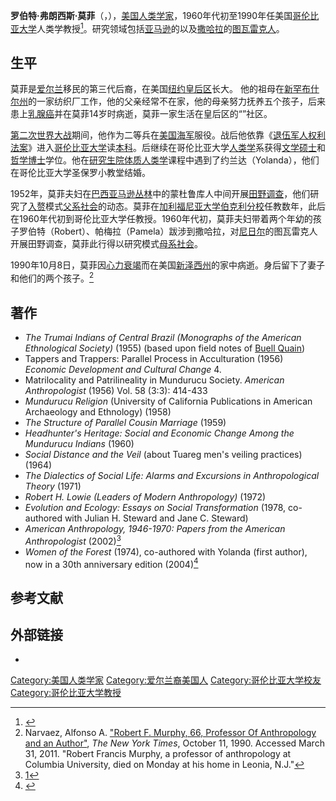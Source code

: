 {{Bare URLs|time=2017-01-11T08:38:33+00:00}}
'''罗伯特·弗朗西斯·莫菲'''（{{lang|en|Robert Francis Murphy}}，{{bd|1924年|3月3日|1990年|10月8日}}），[[美国|美国]][[人类学|人类学家]]，1960年代初至1990年任美国[[哥伦比亚大学|哥伦比亚大学]]人类学教授<ref>{{cite web|url=http://www.columbia.edu/cu/anthropology/about/main/one/index.html|title=Home - Department of Anthropology|publisher=}}</ref>。研究领域包括[[亞馬遜雨林|亚马逊]]的{{link-en|蒙杜鲁库人|Munduruku|蒙杜鲁库人}}以及[[撒哈拉|撒哈拉]]的[[图瓦雷克人|图瓦雷克人]]。

==生平==
莫菲是[[爱尔兰|爱尔兰]]移民的第三代后裔，在美国[[纽约|纽约]][[皇后区|皇后区]]{{link-en|远洛克威 (皇后区)|Far Rockaway, Queens|远洛克威}}长大。 他的祖母在[[新罕布什尔州|新罕布什尔州]]的一家纺织厂工作，他的父亲经常不在家，他的母亲努力抚养五个孩子，后来患上[[乳腺癌|乳腺癌]]并在莫菲14岁时病逝，莫菲一家生活在皇后区的“{{link-en|蕾丝窗帘和棚屋的爱尔兰人|Lace curtain and shanty Irish|蕾丝窗帘和棚屋的爱尔兰人}}”社区。

[[第二次世界大战|第二次世界大战]]期间，他作为二等兵在[[美国海军|美国海军]]服役。战后他依靠《[[美国军人权利法案|退伍军人权利法案]]》进入[[哥伦比亚大学|哥伦比亚大学]]读[[本科教育|本科]]。后继续在哥伦比亚大学[[人类学|人类学]]系获得[[文学硕士|文学硕士]]和[[哲学博士|哲学博士]]学位。他在[[研究生院|研究生院]][[体质人类学|体质人类学]]课程中遇到了约兰达（Yolanda），他们在哥伦比亚大学圣保罗小教堂结婚。

1952年，莫菲夫妇在[[巴西|巴西]][[亚马逊丛林|亚马逊丛林]]中的蒙杜鲁库人中间开展[[田野调查|田野调查]]，他们研究了[[入赘|入赘]]模式[[父系制度|父系社会]]的动态。莫菲在[[加利福尼亚大学伯克利分校|加利福尼亚大学伯克利分校]]任教数年，此后在1960年代初到哥伦比亚大学任教授。1960年代初，莫菲夫妇带着两个年幼的孩子罗伯特（Robert）、帕梅拉（Pamela）跋涉到撒哈拉，对[[尼日尔|尼日尔]]的图瓦雷克人开展田野调查，莫菲此行得以研究{{link-en|随夫居|Patrilocal residence|随夫居}}模式[[母系制度|母系社会]]。

1990年10月8日，莫菲因[[心力衰竭|心力衰竭]]而在美国[[新泽西州|新泽西州]]{{link-en|利奥尼亚 (新泽西州)|Leonia, New Jersey|利奥尼亚}}的家中病逝。身后留下了妻子和他们的两个孩子。<ref>Narvaez, Alfonso A. [http://query.nytimes.com/gst/fullpage.html?res=9C0CE7DD113CF932A25753C1A966958260 "Robert F. Murphy, 66, Professor Of Anthropology and an Author"], ''The New York Times'', October 11, 1990. Accessed March 31, 2011. "Robert Francis Murphy, a professor of anthropology at Columbia University, died on Monday at his home in Leonia, N.J."</ref>

==著作==
*''The Trumai Indians of Central Brazil (Monographs of the American Ethnological Society)'' (1955) (based upon field notes of [[比尔·哈尔沃·奎因|Buell Quain]])
*Tappers and Trappers: Parallel Process in Acculturation (1956) ''Economic Development and Cultural Change'' 4.
*Matrilocality and Patrilineality in Mundurucu Society. ''American Anthropologist'' (1956) Vol. 58 (3:3): 414-433
*''Mundurucu Religion'' (University of California Publications in American Archaeology and Ethnology) (1958)
*''The Structure of Parallel Cousin Marriage'' (1959)
*''Headhunter's Heritage: Social and Economic Change Among the Mundurucu Indians'' (1960)
*''Social Distance and the Veil'' (about Tuareg men's veiling practices) (1964)
*''The Dialectics of Social Life: Alarms and Excursions in Anthropological Theory'' (1971)
*''Robert H. Lowie (Leaders of Modern Anthropology)'' (1972)
*''Evolution and Ecology: Essays on Social Transformation'' (1978, co-authored with Julian H. Steward and Jane C. Steward)
*''American Anthropology, 1946-1970: Papers from the American Anthropologist'' (2002)<ref>[http://www.nebraskapress.unl.edu/bookinfo/4275.html]{{dead link|date=2018年1月 |bot=InternetArchiveBot |fix-attempted=yes }}</ref>
*''Women of the Forest'' (1974), co-authored with Yolanda (first author), now in a 30th anniversary edition (2004)<ref>{{cite web |url=http://www.columbia.edu/cu/cup/catalog/data/023113/0231132328.HTM |title=存档副本 |accessdate=2006-12-21 |deadurl=yes |archiveurl=https://web.archive.org/web/20060114205241/http://www.columbia.edu/cu/cup/catalog/data/023113/0231132328.HTM |archivedate=2006-01-14 }}</ref>

==参考文献==
{{Reflist}}

==外部链接==
* {{Gutenberg author | id=Murphy,+Robert+F.}}

{{Authority control}}
{{DEFAULTSORT:Murphy, Robert F.}}
[[Category:美国人类学家|Category:美国人类学家]]
[[Category:爱尔兰裔美国人|Category:爱尔兰裔美国人]]
[[Category:哥伦比亚大学校友|Category:哥伦比亚大学校友]]
[[Category:哥伦比亚大学教授|Category:哥伦比亚大学教授]]